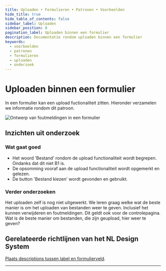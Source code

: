 ```yaml
---
title: Uploaden • Formulieren • Patronen • Voorbeelden
hide_title: true
hide_table_of_contents: false
sidebar_label: Uploaden
sidebar_position: 8
pagination_label: Uploaden binnen een formulier
description: Documentatie rondom uploaden binnen een formulier
keywords:
  - voorbeelden
  - patronen
  - formulieren
  - uploaden
  - onderzoek
---
```



# Uploaden binnen een formulier

In een formulier kan een upload fuctionaliteit zitten. Hieronder verzamelen we informatie rondom dit patroon.

![Ontwerp van foutmeldingen in een formulier](https://raw.githubusercontent.com/nl-design-system/documentatie/assets/voorbeeld_formulier_uploaden.png)

## Inzichten uit onderzoek

### Wat gaat goed

- Het woord 'Bestand' rondom de upload functionaliteit wordt begrepen. Ondanks dat dit niet B1 is.
- De opsomming vooraf aan de upload functionaliteit wordt opgemerkt en gelezen.
- De button 'Bestand kiezen' wordt gevonden en gebruikt.

### Verder onderzoeken

Het uploaden zelf is nog niet uitgewerkt. We leren graag welke wat de beste manier is om het uploaden van bestanden weer te geven. Inclusief het kunnen verwijderen en foutmeldingen. Dit geldt ook voor de controlepagina. Wat is de beste manier om bestanden, die zijn geupload, hier weer te geven?

<VideoPlayer videoId="zMW6qFN_Gow" />

## Gerelateerde richtlijnen van het NL Design System

[Plaats descriptions tussen label en formulierveld](/richtlijnen/formulieren/descriptions/plaatsing).

<ResearchInfo />

---

<PatternFooterInfo />

